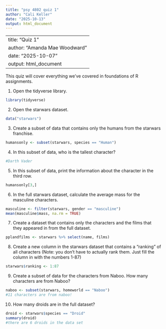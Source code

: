 ```yaml
---
title: "psy 4802 quiz 1"
author: "Cali Keller"
date: "2025-10-13"
output: html_document
---
```

---
title: "Quiz 1"
author: "Amanda Mae Woodward"
date: "2025-10-07"
output: html_document
---

This quiz will cover everything we've covered in foundations of R assignments.

1. Open the tidyverse library.
```r
library(tidyverse)
```

2. Open the starwars dataset.
```r
data("starwars")
```

3. Create a subset of data that contains only the humans from the starwars franchise.
```r
humansonly <- subset(starwars, species == "Human")
```

4. In this subset of data, who is the tallest character? 
```r
#Darth Vader
```

5. In this subset of data, print the information about the character in the third row. 
```r
humansonly[3,]
```

6. In the full starwars dataset, calculate the average mass for the masculine characters. 
```r
masculine <- filter(starwars, gender == "masculine")
mean(masculine$mass, na.rm = TRUE)
```

7. Create a dataset that contains only the characters and the films that they appeared in from the full dataset. 
```r
pplandfilms <- starwars %>% select(name, films)
```

8. Create a new column in the starwars dataset that contains a "ranking" of all characters (Note: you don't have to actually rank them. Just fill the column in with the numbers 1-87)
```r
starwars$ranking <- 1:87
```

9. Create a subset of data for the characters from Naboo. How many characters are from Naboo?
```r
naboo <- subset(starwars, homeworld == "Naboo")
#11 characters are from naboo!
```

10. How many droids are in the full dataset? 
```r
droid <- starwars$species == "Droid"
summary(droid)
#there are 6 droids in the data set
```

